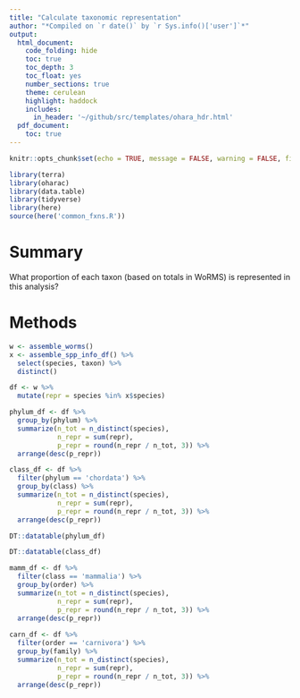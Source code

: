 ```yaml
---
title: "Calculate taxonomic representation"
author: "*Compiled on `r date()` by `r Sys.info()['user']`*"
output: 
  html_document:
    code_folding: hide
    toc: true
    toc_depth: 3
    toc_float: yes
    number_sections: true
    theme: cerulean
    highlight: haddock
    includes: 
      in_header: '~/github/src/templates/ohara_hdr.html'
  pdf_document:
    toc: true
---
```


``` r

knitr::opts_chunk$set(echo = TRUE, message = FALSE, warning = FALSE, fig.height = 4, fig.width = 7)

library(terra)
library(oharac)
library(data.table)
library(tidyverse)
library(here)
source(here('common_fxns.R'))
```

# Summary

What proportion of each taxon (based on totals in WoRMS) is represented in this analysis?

# Methods

```r
w <- assemble_worms()
x <- assemble_spp_info_df() %>%
  select(species, taxon) %>%
  distinct()

df <- w %>%
  mutate(repr = species %in% x$species)

phylum_df <- df %>%
  group_by(phylum) %>%
  summarize(n_tot = n_distinct(species),
            n_repr = sum(repr),
            p_repr = round(n_repr / n_tot, 3)) %>%
  arrange(desc(p_repr))

class_df <- df %>%
  filter(phylum == 'chordata') %>%
  group_by(class) %>%
  summarize(n_tot = n_distinct(species),
            n_repr = sum(repr),
            p_repr = round(n_repr / n_tot, 3)) %>%
  arrange(desc(p_repr))

DT::datatable(phylum_df)

DT::datatable(class_df)

mamm_df <- df %>%
  filter(class == 'mammalia') %>%
  group_by(order) %>%
  summarize(n_tot = n_distinct(species),
            n_repr = sum(repr),
            p_repr = round(n_repr / n_tot, 3)) %>%
  arrange(desc(p_repr))
  
carn_df <- df %>%
  filter(order == 'carnivora') %>%
  group_by(family) %>%
  summarize(n_tot = n_distinct(species),
            n_repr = sum(repr),
            p_repr = round(n_repr / n_tot, 3)) %>%
  arrange(desc(p_repr))
  
```


